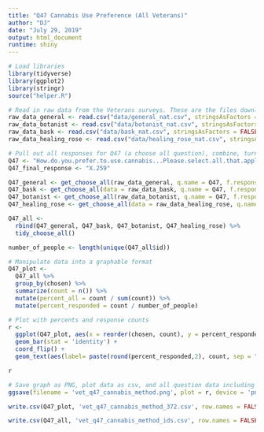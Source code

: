 ```yaml
---
title: "Q47 Cannabis Use Preference (All Veterans)"
author: "DJ"
date: "July 29, 2019"
output: html_document
runtime: shiny
---
```


```r
# Load libraries
library(tidyverse)
library(ggplot2)
library(stringr)
source("helper.R")
```

```r
# Read in raw data from the Veterans surveys. These are the files downloaded from survey monkey saved as a .csv
raw_data_general <- read.csv("data/general_nat.csv", stringsAsFactors = FALSE)
raw_data_botanist <- read.csv("data/botanist_nat.csv", stringsAsFactors = FALSE)
raw_data_bask <- read.csv("data/bask_nat.csv", stringsAsFactors = FALSE)
raw_data_healing_rose <- read.csv("data/healing_rose_nat.csv", stringsAsFactors = FALSE)
```

```r
# Pull out all responses for Q47 (a choose all question), combine, turn into a tidy data format for further processing then determine 'question n'
Q47 <- "How.do.you.prefer.to.use.cannabis...Please.select.all.that.apply."
Q47_final_response <- "X.259"

Q47_general <- get_choose_all(raw_data_general, q.name = Q47, f.response = Q47_final_response)
Q47_bask <- get_choose_all(data = raw_data_bask, q.name = Q47, f.response = Q47_final_response)
Q47_botanist <- get_choose_all(raw_data_botanist, q.name = Q47, f.response = Q47_final_response)
Q47_healing_rose <- get_choose_all(data = raw_data_healing_rose, q.name = Q47, f.response = Q47_final_response)

Q47_all <- 
  rbind(Q47_general, Q47_bask, Q47_botanist, Q47_healing_rose) %>%
  tidy_choose_all()

number_of_people <- length(unique(Q47_all$id))
```

```r
# Manipulate data into a graphable format
Q47_plot <-
  Q47_all %>%
  group_by(chosen) %>%
  summarize(count = n()) %>%
  mutate(percent_all = count / sum(count)) %>%
  mutate(percent_responded = count / number_of_people)
```

```r
# Plot with percents and response counts
r <- 
  ggplot(Q47_plot, aes(x = reorder(chosen, count), y = percent_responded)) +
  geom_bar(stat = 'identity') +
  coord_flip() +
  geom_text(aes(label= paste(round(percent_responded,2), count, sep = "***")))

r
```

```r
# Save graph as PNG, plot data as csv, and all question data including response IDs as csv (save question n and N at end of plot file as "_x.x")
ggsave(filename = 'vet_q47_cannabis_method.png', plot = r, device = 'png')

write.csv(Q47_plot, 'vet_q47_cannabis_method_372.csv', row.names = FALSE)

write.csv(Q47_all, 'vet_q47_cannabis_method_ids.csv', row.names = FALSE)
```
